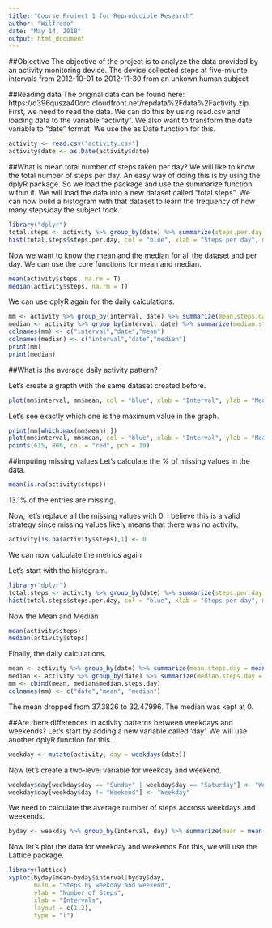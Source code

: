 ```yaml
---
title: "Course Project 1 for Reproducible Research"
author: "Wilfredo"
date: "May 14, 2018"
output: html_document
---
```


##Objective
The objective of the project is to analyze the data provided by an activity monitoring device. The device collected steps at five-miunte intervals from 2012-10-01 to 2012-11-30 from an unkown human subject

##Reading data
The original data can be found here: https://d396qusza40orc.cloudfront.net/repdata%2Fdata%2Factivity.zip.
First, we need to read the data. We can do this by using read.csv and loading data to the variable "activity".
We also want to transform the date variable to "date" format. We use the as.Date function for this.

```r
activity <- read.csv("activity.csv")
activity$date <- as.Date(activity$date)

```

##What is mean total number of steps taken per day?
We will like to know the total number of steps per day. An easy way of doing this is by using the dplyR package. So we load the package and use the summarize function within it. We will load the data into a new dataset called "total.steps". We can now build a histogram with that dataset to learn the frequency of how many steps/day the subject took.

```R
library("dplyr")
total.steps <- activity %>% group_by(date) %>% summarize(steps.per.day = sum(steps))
hist(total.steps$steps.per.day, col = "blue", xlab = "Steps per day", main = "Histogram of Steps Per Day")
```

Now we want to know the mean and the median for all the dataset and per day. We can use the core functions for mean and median.

```R
mean(activity$steps, na.rm = T)
median(activity$steps, na.rm = T)
```

We can use dplyR again for the daily calculations.
```R
mm <- activity %>% group_by(interval, date) %>% summarize(mean.steps.day = mean(steps))
median <- activity %>% group_by(interval, date) %>% summarize(median.steps.day = median(steps))
colnames(mm) <- c("interval","date","mean")
colnames(median) <- c("interval","date","median")
print(mm)
print(median)
```


##What is the average daily activity pattern?

Let's create a grapth with the same dataset created before.
```R
plot(mm$interval, mm$mean, col = "blue", xlab = "Interval", ylab = "Mean steps per day", type = "l")

```

Let's see exactly which one is the maximum value in the graph.
```R
print(mm[which.max(mm$mean),])
plot(mm$interval, mm$mean, col = "blue", xlab = "Interval", ylab = "Mean steps per day", type = "l")
points(615, 806, col = "red", pch = 19)
```

##Imputing missing values
Let's calculate the % of missing values in the data.
```R
mean(is.na(activity$steps))
```
13.1% of the entries are missing.

Now, let's replace all the missing values with 0. I believe this is a valid strategy since missing values likely means that there was no activity.

```R
activity[is.na(activity$steps),1] <- 0
```
We can now calculate the metrics again

Let's start with the histogram.
```R
library("dplyr")
total.steps <- activity %>% group_by(date) %>% summarize(steps.per.day = sum(steps))
hist(total.steps$steps.per.day, col = "blue", xlab = "Steps per day", main = "Histogram of Steps Per Day")
```

Now the Mean and Median
```R
mean(activity$steps)
median(activity$steps)
```

Finally, the daily calculations.
```R
mean <- activity %>% group_by(date) %>% summarize(mean.steps.day = mean(steps))
median <- activity %>% group_by(date) %>% summarize(median.steps.day = median(steps))
mm <- cbind(mean, median$median.steps.day)
colnames(mm) <- c("date","mean", "median")
```


The mean dropped from 37.3826 to 32.47996. The median was kept at 0.

##Are there differences in activity patterns between weekdays and weekends?
Let's start by adding a new variable called 'day'. We will use another dplyR function for this.
```R
weekday <- mutate(activity, day = weekdays(date))
```
Now let's create a two-level variable for weekday and weekend.
```R
weekday$day[weekday$day == "Sunday" | weekday$day == "Saturday"] <- "Weekend"
weekday$day[weekday$day != "Weekend"] <- "Weekday"

```
We need to calculate the average number of steps accross weekdays and weekends.

```R

byday <- weekday %>% group_by(interval, day) %>% summarize(mean = mean(steps))

```


Now let's plot the data for weekday and weekends.For this, we will use the Lattice package.

```R

library(lattice)
xyplot(byday$mean~byday$interval|byday$day, 
       main = "Steps by weekday and weekend", 
       ylab = "Number of Steps", 
       xlab = "Intervals",
       layout = c(1,2),
       type = "l")
```





